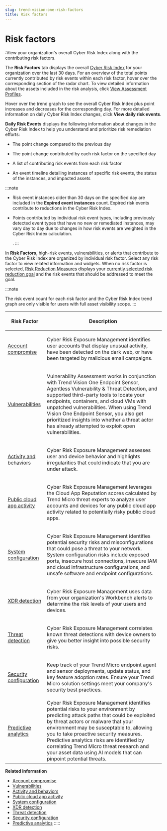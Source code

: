 ```yaml
---
slug: trend-vision-one-risk-factors
title: Risk factors
---
```

# Risk factors

:View your organization's overall Cyber Risk Index along with the contributing risk factors.

The **Risk Factors** tab displays the overall [Cyber Risk Index](risk-index-overview.mdx) for your organization over the last 30 days. For an overview of the total points currently contributed by risk events within each risk factor, hover over the corresponding section of the radar chart. To view detailed information about the assets included in the risk analysis, click [View Assessment Profiles](asset-profile-screens.mdx).

Hover over the trend graph to see the overall Cyber Risk Index plus point increases and decreases for the corresponding day. For more detailed information on daily Cyber Risk Index changes, click **View daily risk events**.

**Daily Risk Events** displays the following information about changes in the Cyber Risk Index to help you understand and prioritize risk remediation efforts:

- The point change compared to the previous day

- The point change contributed by each risk factor on the specified day

- A list of contributing risk events from each risk factor

- An event timeline detailing instances of specific risk events, the status of the instances, and impacted assets

:::note

- Risk event instances older than 30 days on the specified day are included in the **Expired event instances** count. Expired risk events contribute to reductions in the Cyber Risk Index.

- Points contributed by individual risk event types, including previously detected event types that have no new or remediated instances, may vary day to day due to changes in how risk events are weighted in the Cyber Risk Index calculation.

  .
:::

In **Risk Factors**, high-risk events, vulnerabilities, or alerts that contribute to the Cyber Risk Index are organized by individual risk factor. Select any risk factor to view related information and widgets. When no risk factor is selected, [Risk Reduction Measures](risk-reduction-measures.mdx) displays your [currently selected risk reduction goal](selecting-risk-reduction-goal.mdx) and the risk events that should be addressed to meet the goal.

:::note

The risk event count for each risk factor and the Cyber Risk Index trend graph are only visible for users with full asset visibility scope.
:::

<table>
<colgroup>
<col style="width: 25%" />
<col style="width: 75%" />
</colgroup>
<thead>
<tr>
<th><p>Risk Factor</p></th>
<th><p>Description</p></th>
</tr>
</thead>
<tbody>
<tr>
<td><p><a href="trend-vision-one-account-compromise">Account compromise</a></p></td>
<td><p>Cyber Risk Exposure Management identifies user accounts that display unusual activity, have been detected on the dark web, or have been targeted by malicious email campaigns.</p></td>
</tr>
<tr>
<td><p><a href="trend-vision-one-vulnerabilities">Vulnerabilities</a></p></td>
<td><p>Vulnerability Assessment works in conjunction with Trend Vision One Endpoint Sensor, Agentless Vulnerability &amp; Threat Detection, and supported third-party tools to locate your endpoints, containers, and cloud VMs with unpatched vulnerabilities. When using Trend Vision One Endpoint Sensor, you also get prioritized insights into whether a threat actor has already attempted to exploit open vulnerabilities.</p></td>
</tr>
<tr>
<td><p><a href="trend-vision-one-activity-behaviors">Activity and behaviors</a></p></td>
<td><p>Cyber Risk Exposure Management assesses user and device behavior and highlights irregularities that could indicate that you are under attack.</p></td>
</tr>
<tr>
<td><p><a href="trend-vision-one-cloud-app-activity">Public cloud app activity</a></p></td>
<td><p>Cyber Risk Exposure Management leverages the Cloud App Reputation scores calculated by Trend Micro threat experts to analyze user accounts and devices for any public cloud app activity related to potentially risky public cloud apps.</p></td>
</tr>
<tr>
<td><p><a href="trend-vision-one-system-configuration">System configuration</a></p></td>
<td><p>Cyber Risk Exposure Management identifies potential security risks and misconfigurations that could pose a threat to your network. System configuration risks include exposed ports, insecure host connections, insecure IAM and cloud infrastructure configurations, and unsafe software and endpoint configurations.</p></td>
</tr>
<tr>
<td><p><a href="trend-vision-one-xdr-detection">XDR detection</a></p></td>
<td><p>Cyber Risk Exposure Management uses data from your organization's Workbench alerts to determine the risk levels of your users and devices.</p></td>
</tr>
<tr>
<td><p><a href="trend-vision-one-threat-detection">Threat detection</a></p></td>
<td><p>Cyber Risk Exposure Management correlates known threat detections with device owners to give you better insight into possible security risks.</p></td>
</tr>
<tr>
<td><p><a href="trend-vision-one-security-configuration-intro">Security configuration</a></p></td>
<td><p>Keep track of your Trend Micro endpoint agent and sensor deployments, update status, and key feature adoption rates. Ensure your Trend Micro solution settings meet your company's security best practices.</p></td>
</tr>
<tr>
<td><p><a href="trend-vision-one-predictive-analytics">Predictive analytics</a></p></td>
<td>Cyber Risk Exposure Management identifies potential risks to your environment by predicting attack paths that could be exploited by threat actors or malware that your environment may be susceptable to, allowing you to take proactive security measures. Predictive analytics risks are identified by correlating Trend Micro threat research and your asset data using AI models that can pinpoint potential threats.</td>
</tr>
</tbody>
</table>

**Related information**

- [Account compromise](account-compromise.md "View information about the Account Compromise risk factor, which highlights user accounts that display unusual activity, have been detected on the dark web, or have been targeted by malicious email campaigns.")
- [Vulnerabilities](vulnerabilities.md "View information about the Vulnerabilities risk factor, which is determined by CVEs detected on your managed assets.")
- [Activity and behaviors](activity-behaviors.md "View information about the Activity and behaviors risk factor, which highlights irregularities in user and device behavior that could indicate an ongoing under attack.")
- [Public cloud app activity](cloud-app-activity.md "View information about the Public cloud app activity risk factor, which is determined by user and endpoint access to suspicious public cloud applications.")
- [System configuration](system-configuration.md "View information about the System configuration risk factor, which is determined by misconfigured security settings in your managed assets.")
- [XDR detection](xdr-detection.md "View information about the XDR detection risk factor, which is determined by Workbench alerts.")
- [Threat detection](threat-detection.md "View information about the Threat detection risk factor, which is determined by threat detections on your managed assets.")
- [Security configuration](security-configuration-intro.md "View information about the Security configuration risk factor, which is determined by the settings and license status of your connected Trend Micro products.")
- [Predictive analytics](predictive-analytics.md "View information about the Predictive analytics risk factor, which pinpoints potential future threats you can proactively address to strengthen your security posture.")
:::::

